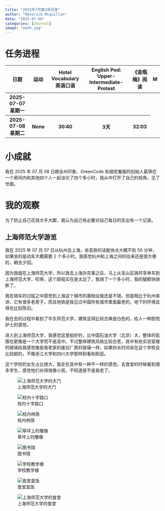 ```yaml
---
title: "2025年7月第2周记录"
author: "Maverick Mcquillan"
date: "2025-07-08"
categories: [Journal] 
image: "week.jpg" 
---
```


<h1>任务进程</h1>

```{=html}

<style>
table td:first-child {
  width: 170px; 
}
</style>

<table class="table table-bordered table-hover">
    <thead>
        <tr>
            <th>日期</th>
            <th>运动</th>
            <th>Hotel Vocabulary 英语口语</th>
            <th>English Pod: Upper-Intermediate-Protest</th>
            <th>《金瓶梅》阅读</th>
            <th>M</th>
        </tr>
    </thead>

    <tbody>
        <tr>
            <th>2025-07-07 星期一</th>
        </tr>
        
        <tr>
            <th>2025-07-08 星期二</th>
            <th class="bg-warning">None</th>
            <th class="bg-success">30:40</th>
            <th>3天</th>
            <th class="bg-success">32:03</th>
            
        </tr>


    </tbody>
</table>

```

<h1>小成就</h1>

我在 2025 年 07 月 08 日跟全州印象、GreenCode 和骆驼餐服的创始人葛琪在一个房间内和其他四个人一起谈论了四个多小时，我从中打开了自己的视角，见了世面。

<h1>我的观察</h1>

为了防止自己花钱大手大脚，我认为自己有必要对自己每日的支出有一个记录。


<h2>上海师范大学游览</h2>

我在 2025 年 07 月 07 日从杭州去上海，坐高铁的话能快点大概不到 50 分钟，如果坐的是动车大概需要 2 个多小时。我感觉杭州和上海之间的往来还是很方便的，朝去夕回。

因为我姐在上海师范大学，所以我去上海办完事之后，马上从宝山区骑共享单车到上海师范大学，哎呀，这个路程实在是太远了，我骑了一个多小时，我的腿都快骑断了。

我在骑车的过程之中感觉到上海这个城市的基础设施还是不错，但是相比于杭州来讲，它有很多老房子，而且地铁是我见过中国所有城市里面最老的，地下的环境显得也比较陈旧。

我在去的过程中看到了华东师范大学，建筑显得比较古典是白色的，给人一种医院护士的感觉。

进入到上海师范大学，我感觉这里挺好的，比中国石油大学（北京）大，整体的氛围也更像是一个大学而不是高中。不过整体建筑风格比较古老，其中有些实验室楼的玻璃给我感觉像是我老家的废旧厂房的玻璃一样。如果你长时间呆在这个学校会比较腻的，不像浙江大学和四川大学那样耐看和耐逛。

这个学校的女生占比很大，我走在其中有一种不一样的感觉。去食堂的时候看到很多学生，感觉他们长得很像小孩，不知道是不是我老了。

::: {layout="[[1,1],[1,1],[1,1],[1,1]]"}



![上海师范大学的大门](SHNU3.jpeg)

![校内十字路口](SHNU4.jpeg)

![校内林荫](SHNU6.jpeg)

![草坪上的雕像](SHNU5.jpeg)

![图书馆](SHNU7.jpeg)

![学校教学楼](SHNU8.jpeg)

![食堂盒饭](SHNU1.jpeg)


![上海师范大学的食堂](SHNU2.jpeg)


:::